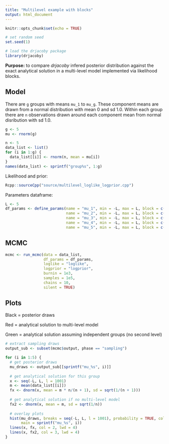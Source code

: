 ---
title: "Multilevel example with blocks"
output: html_document
---

```{r setup, include=FALSE}
knitr::opts_chunk$set(echo = TRUE)
```

```{r, echo = FALSE}
# set random seed
set.seed(1)

# load the drjacoby package
library(drjacoby)
```

**Purpose:** to compare *drjacoby* infered posterior distribution against the exact analytical solution in a multi-level model implemented via likelihood blocks.

## Model

There are `g` groups with means `mu_1` to `mu_g`. These component means are drawn from a normal distribution with mean 0 and sd 1.0. Within each group there are `n` observations drawn around each component mean from normal disribution with sd 1.0.


```{r}
g <- 5
mu <- rnorm(g)

n <- 5
data_list <- list()
for (i in 1:g) {
  data_list[[i]] <- rnorm(n, mean = mu[i])
}
names(data_list) <- sprintf("group%s", 1:g)
```

Likelihood and prior:

```{r, echo = FALSE, comment = ''}
Rcpp::sourceCpp("source/multilevel_loglike_logprior.cpp")
```

Parameters dataframe:

```{r}
L <- 5
df_params <- define_params(name = "mu_1", min = -L, max = L, block = c(1, 6),
                           name = "mu_2", min = -L, max = L, block = c(2, 6),
                           name = "mu_3", min = -L, max = L, block = c(3, 6),
                           name = "mu_4", min = -L, max = L, block = c(4, 6),
                           name = "mu_5", min = -L, max = L, block = c(5, 6))
```

## MCMC

```{r cars}
mcmc <- run_mcmc(data = data_list,
                 df_params = df_params,
                 loglike = "loglike",
                 logprior = "logprior",
                 burnin = 1e3,
                 samples = 1e5,
                 chains = 10,
                 silent = TRUE)
```

## Plots

Black = posterior draws

Red = analytical solution to multi-level model

Green = analytical solution assuming independent groups (no second level)

```{r}
# extract sampling draws
output_sub <- subset(mcmc$output, phase == "sampling")

for (i in 1:5) {
  # get posterior draws
  mu_draws <- output_sub[[sprintf("mu_%s", i)]]
  
  # get analytical solution for this group
  x <- seq(-L, L, l = 1001)
  m <- mean(data_list[[i]])
  fx <- dnorm(x, mean = m * n/(n + 1), sd = sqrt(1/(n + 1)))
  
  # get analytical solution if no multi-level model
  fx2 <- dnorm(x, mean = m, sd = sqrt(1/n))
  
  # overlay plots
  hist(mu_draws, breaks = seq(-L, L, l = 1001), probability = TRUE, col = "black",
       main = sprintf("mu_%s", i))
  lines(x, fx, col = 2, lwd = 4)
  lines(x, fx2, col = 3, lwd = 4)
}
```
